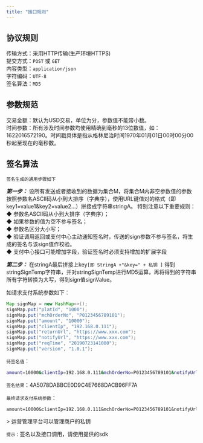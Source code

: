 ```yaml
---
title: "接口规则"
---
```


## 协议规则

传输方式：采用HTTP传输(生产环境HTTPS)\
提交方式：`POST` 或 `GET`\
内容类型：`application/json`\
字符编码：`UTF-8`\
签名算法：`MD5`

## 参数规范

交易金额：默认为USD交易，单位为分，参数值不能带小数。\
时间参数：所有涉及时间参数均使用精确到毫秒的13位数值，如：1622016572190。时间戳具体是指从格林尼治时间1970年01月01日00时00分00秒起至现在的毫秒数。

## 签名算法

`签名生成的通用步骤如下`

**_第一步：_** 设所有发送或者接收到的数据为集合M，将集合M内非空参数值的参数按照参数名ASCII码从小到大排序（字典序），使用URL键值对的格式（即key1=value1&key2=value2…）拼接成字符串stringA。
特别注意以下重要规则：\
◆ 参数名ASCII码从小到大排序（字典序）；\
◆ 如果参数的值为空不参与签名；\
◆ 参数名区分大小写；\
◆ 验证调用返回或支付中心主动通知签名时，传送的sign参数不参与签名，将生成的签名与该sign值作校验。\
◆ 支付中心接口可能增加字段，验证签名时必须支持增加的扩展字段

**_第二步：_** 在stringA最后拼接上key`[即 StringA +"&key=" + 私钥 ]` 得到stringSignTemp字符串，并对stringSignTemp进行MD5运算，再将得到的字符串所有字符转换为大写，得到sign值signValue。

如请求支付系统参数如下：

```java
Map signMap = new HashMap<>();
signMap.put("platId", "1000");
signMap.put("mchOrderNo", "P0123456789101");
signMap.put("amount", "10000");
signMap.put("clientIp", "192.168.0.111");
signMap.put("returnUrl", "https://www.xxx.com");
signMap.put("notifyUrl", "https://www.xxx.com");
signMap.put("reqTime", "20190723141000");
signMap.put("version", "1.0.1");
```

`待签名值`： 

```bash
amount=10000&clientIp=192.168.0.111&mchOrderNo=P0123456789101&notifyUrl=https://www.baidu.com&amp;platId=1000&amp;reqTime=20190723141000&amp;returnUrl=https://www.baidu.com&amp;version=1.0&amp;key=EWEFD123RGSRETYDFNGFGFGSHDFGH
```

`签名结果`：4A5078DABBCE0D9C4E7668DACB96FF7A

`最终请求支付系统参数`：

```
amount=10000&clientIp=192.168.0.111&mchOrderNo=P0123456789101&notifyUrl=https://www.baidu.com&amp;platId=1000&reqTime=20190723141000&amp;returnUrl=https://www.baidu.com&amp;version=1.0&amp;sign=4A5078DABBCE0D9C4E7668DACB96FF7A
```

\> 运营管理平台可以管理商户的私钥

`提示：`签名以及接口调用，请使用提供的sdk